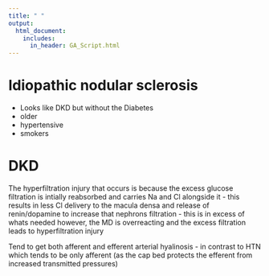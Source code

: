 ---
title: " "
output:
  html_document:
    includes:
      in_header: GA_Script.html
---
# Idiopathic nodular sclerosis
-   Looks like DKD but without the Diabetes
-   older
-   hypertensive
-   smokers

# DKD

The hyperfiltration injury that occurs is because the excess glucose filtration is intially reabsorbed and carries Na and Cl alongside it - this results in less Cl delivery to the macula densa and release of renin/dopamine to increase that nephrons filtration - this is in excess of whats needed however, the MD is overreacting and the excess filtration leads to hyperfiltration injury

Tend to get both afferent and efferent arterial hyalinosis - in contrast to HTN which tends to be only afferent  (as the cap bed protects the efferent from increased transmitted pressures)


  